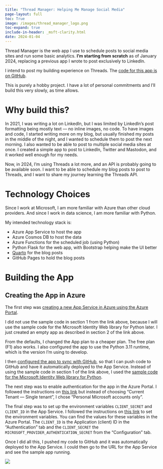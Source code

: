 ```yaml
---
title: "Thread Manager: Helping Me Manage Social Media"
page-layout: full
toc: True
image: /images/thread_manager_logo.png
toc-expand: true
include-in-header: _msft-clarity.html
date: 2024-01-04
---
```


Thread Manager is the web app I use to schedule posts to social media sites and run some basic analytics. **I'm starting from scratch** as of January 2024, replacing a previous app I wrote to post exclusively to LinkedIn. 

I intend to post my building experience on Threads. The [code for this app is on GitHub](https://github.com/lucas-a-meyer/thread-manager).

:::{.callout-note}
This is purely a hobby project. I have a lot of personal commitments and I'll build this very slowly, as time allows.
:::

# Why build this?

In 2021, I was writing a lot on LinkedIn, but I was limited by LinkedIn's post formatting being mostly text — no inline images, no code. To have images and code, I started writing more on my blog, but usually finished my posts in the middle of the night, and I wanted to schedule them to post the next morning. I also wanted to be able to post to multiple social media sites at once. I created a simple app to post to LinkedIn, Twitter and Mastodon, and it worked well enough for my needs.

Now, in 2024, I'm using Threads a lot more, and an API is probably going to be available soon. I want to be able to schedule my blog posts to post to Threads, and I want to share my journey learning the Threads API.

# Technology Choices

Since I work at Microsoft, I am more familiar with Azure than other cloud providers. And since I work in data science, I am more familiar with Python. 

My intended technology stack is:

- Azure App Service to host the app
- Azure Cosmos DB to host the data
- Azure Functions for the scheduled job (using Python)
- Python Flask for the web app, with Bootstrap helping make the UI better
- [Quarto](https://www.quarto.org) for the blog posts
- GitHub Pages to hold the blog posts

# Building the App

## Creating the App in Azure

The first step was [creating a new App Service in Azure using the Azure Portal](https://learn.microsoft.com/en-us/azure/app-service/quickstart-python?tabs=django%2Cwindows%2Cazure-portal%2Cvscode-deploy%2Cdeploy-instructions-azportal%2Cterminal-bash%2Cdeploy-instructions-zip-azcli#2---create-a-web-app-in-azure).

:::{.callout-note}
I did not use the sample code in section 1 from the link above, because I will use the sample code for the Microsoft Identity Web library for Python later. I just created an empty app as described in section 2 of the link above.
:::

From the defaults, I changed the App plan to a cheaper plan. The free plan (F1) also works. I also configured the app to use the Python 3.11 runtime, which is the version I'm using to develop.

I then [configured the app to sync with GitHub](https://learn.microsoft.com/en-us/azure/app-service/deploy-continuous-deployment?tabs=github), so that I can push code to GitHub and have it automatically deployed to the App Service. Instead of using the sample code in section 1 of the link above, I used the [sample code for the Microsoft Identity Web library for Python](https://github.com/Azure-Samples/ms-identity-python-webapp).

The next step was to enable authentication for the app in the Azure Portal. I followed the instructions on [this link](https://learn.microsoft.com/en-us/azure/app-service/scenario-secure-app-authentication-app-service) but instead of choosing "Current Tenant — Single tenant", I chose "Personal Microsoft accounts only". 

The final step was to set up the environment variables `CLIENT_SECRET` and `CLIENT_ID` in the App Service. I followed the instructions on [this link](https://docs.microsoft.com/en-us/azure/app-service/configure-common#configure-app-settings) to set the environment variables. You can find the values for these variables in the Azure Portal. The `CLIENT_ID` is the Application (client) ID in the "Authentication" tab and the `CLIENT_SECRET` the `MICROSOFT_PROVIDER_AUTHENTICATION_SECRET` from the "Configuration" tab.

Once I did all this, I pushed my code to GitHub and it was automatically deployed to the App Service. I could then go to the URL for the App Service and see the sample app running.

![](/images/thread_manager/step1.png)
